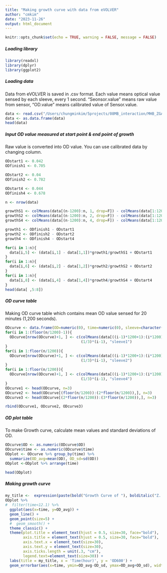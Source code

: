 ```yaml
---
title: "Making growth curve with data from eVOLVER"
author: "cmkim"
date: "2023-11-26"
output: html_document
---
```


```r
knitr::opts_chunk$set(echo = TRUE, warning = FALSE, message = FALSE)
```

##### Loading library

```r
library(readxl)
library(dplyr)
library(ggplot2)
```

##### Loading data
Data from eVOLVER is saved in .csv format.
Each value means optical value sensed by each sleeve, every 1 second.
"Seonsor.value" means raw value from sensor, "OD.value" means calibrated value of Sensor.value.
```r
data <- read.csv("/Users/chungminkim/5projects/08MB_interaction/MHB_ZGAL/od_save_9445.csv")
data <- as.data.frame(data)
head(data)
```

##### Input OD value measured at start point & end point of growth
Raw value is converted into OD value.
You can use calibrated data by changing column.
```r
ODstart1 <- 0.042
ODfinish1 <- 0.705

ODstart2 <- 0.04
ODfinish2 <- 0.782

ODstart4 <- 0.044
ODfinish4 <- 0.678

n <- nrow(data)

growthS1 <- colMeans(data[(n-1200):n, 1, drop=F]) - colMeans(data[1:1200, 1, drop=F])
growthS2 <- colMeans(data[(n-1200):n, 2, drop=F]) - colMeans(data[1:1200, 2, drop=F])
growthS4 <- colMeans(data[(n-1200):n, 4, drop=F]) - colMeans(data[1:1200, 4, drop=F])

growth1 <- ODfinish1 - ODstart1
growth2 <- ODfinish2 - ODstart2
growth4 <- ODfinish4 - ODstart4

for(i in 1:n){
  data[i,5] <- (data[i,1] - data[1,1])*growth1/growthS1 + ODstart1
}
for(i in 1:n){
  data[i,6] <- (data[i,2] - data[1,2])*growth2/growthS2 + ODstart2
}
for(i in 1:n){
  data[i,8] <- (data[i,4] - data[1,4])*growth4/growthS4 + ODstart4
}
head(data[ ,5:8])
```

##### OD curve table
Making OD curve table which contains mean OD value sensed for 20 minutes (1,200 seconds).
```r
ODcurve <- data.frame(OD=numeric(0), time=numeric(0), sleeve=character())
for(i in 1:(floor(n/1200)-1)){
  ODcurve[nrow(ODcurve)+1, ] <- c(colMeans(data[((i-1)*1200+1):(i*1200), 5, drop=F]),
                                  (1/3)*(i-1), "sleeve1")
}
for(i in 1:floor(n/1200)){
  ODcurve[nrow(ODcurve)+1, ] <- c(colMeans(data[((i-1)*1200+1):(i*1200), 6, drop=F]),
                                  (1/3)*(i-1), "sleeve2")
}
for(i in 1:floor(n/1200)){
  ODcurve[nrow(ODcurve)+1, ] <- c(colMeans(data[((i-1)*1200+1):(i*1200), 8, drop=F]),
                                  (1/3)*(i-1), "sleeve4")
}
ODcurve1 <- head(ODcurve, n=3)
ODcurve2 <- head(ODcurve[(floor(n/1200)):(2*floor(n/1200)),], n=3)
ODcurve3 <- head(ODcurve[(2*floor(n/1200)):(3*floor(n/1200)),], n=3)

rbind(ODcurve1, ODcurve2, ODcurve3)
```


##### OD plot table
To make Growth curve, calculate mean values and standard deviations of OD.
```r
ODcurve$OD <- as.numeric(ODcurve$OD)
ODcurve$time <- as.numeric(ODcurve$time)
ODplot <- ODcurve %>% group_by(time) %>%
  summarize(OD_avg=mean(OD), OD_sd=sd(OD))
ODplot <-ODplot %>% arrange(time)

head(ODplot)
```

##### Making growth curve
```r
my_title <-  expression(paste(bold("Growth Curve of "), bolditalic("Z. galactanivoran"), bold( " Dsij")))
ODplot %>% 
#  filter(time<12.1) %>%
  ggplot(aes(x=time, y=OD_avg)) +
  geom_line() +
  geom_point(size=5) +
  #  geom_smooth() +
  theme_classic() +
  theme(plot.title = element_text(hjust = 0.5, size=30, face="bold"),
        axis.title = element_text(hjust = 0.5, size=30, face="bold"),
        axis.text.x = element_text(size=30),
        axis.text.y = element_text(size=30),
        axis.ticks.length = unit(.3, "cm"),
        legend.text=element_text(size=30)) +
  labs(title = my_title, x = 'Time(hour)', y = 'OD600') +
  geom_errorbar(aes(x=time, ymin=OD_avg-OD_sd, ymax=OD_avg+OD_sd), width=0.3)
```